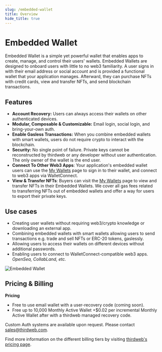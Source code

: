 ```yaml
---
slug: /embedded-wallet
title: Overview
hide_title: true
---
```



# Embedded Wallet

Embedded Wallet is a simple yet powerful wallet that enables apps to create, manage, and control their users' wallets. Embedded Wallets are designed to onboard users with little to no web3 familiarity.
A user signs in with their email address or social account and is provided a functional wallet that your application manages. Afterward, they can purchase NFTs with credit cards, view and transfer NFTs, and send blockchain transactions.

## Features

- **Account Recovery:** Users can always access their wallets on other authenticated devices.
- **Modular, Composable & Customizable:** Email login, social login, and bring-your-own auth.
- **Enable Gasless Transactions:** When you combine embedded wallets with smart wallets, users do not require crypto to interact with the blockchain.
- **Security:** No single point of failure. Private keys cannot be reconstructed by thirdweb or any developer without user authentication. The only owner of the wallet is the end user.
- **Connect To Other Web3 Apps**: Your application's embedded wallet users can use the [My Wallets](https://ews.thirdweb.com/wallet) page to sign in to their wallet, and connect to web3 apps via WalletConnect.
- **View & Transfer NFTs**: Buyers can visit the [My Wallets](https://ews.thirdweb.com/wallet) page to view and transfer NFTs in their Embedded Wallets. We cover all gas fees related to transferring NFTs out of embedded wallets and offer a way for users to export their private keys.

## Use cases

- Creating user wallets without requiring web3/crypto knowledge or downloading an external app.
- Combining embedded wallets with smart wallets allowing users to send transactions e.g. trade and sell NFTs or ERC-20 tokens, gaslessly.
- Allowing users to access their wallets on different devices without additional passwords.
- Enabling users to connect to WalletConnect-compatible web3 apps. _OpenSea, CollabLand, etc._

![Embedded Wallet](./assets/compact-dark-social.png)

## Pricing & Billing

**Pricing**

- Free to use email wallet with a user-recovery code (coming soon).
- Free up to 10,000 Monthly Active Wallet
  +$0.02 per incremental Monthly Active Wallet after with a thirdweb managed recovery code.

Custom Auth systems are available upon request. Please contact [sales@thirdweb.com](mailto:sales@thirdweb.com).

Find more information on the different billing tiers by visiting [thirdweb's pricing page](https://thirdweb.com/pricing).
